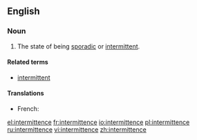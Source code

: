 ==English==

===Noun===
{{en-noun}}

# The state of being [[sporadic]] or [[intermittent]].

====Related terms====
*[[intermittent]]

====Translations====
{{trans-top|state of being intermittent}}
* French: {{t-|fr|inermittence|f}}
{{trans-mid}}
{{trans-bottom}}

[[el:intermittence]]
[[fr:intermittence]]
[[io:intermittence]]
[[pl:intermittence]]
[[ru:intermittence]]
[[vi:intermittence]]
[[zh:intermittence]]